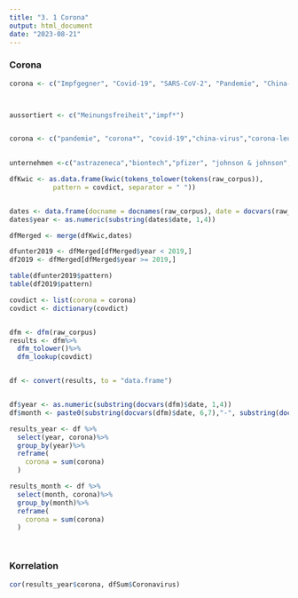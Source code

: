 ```yaml
---
title: "3. 1 Corona"
output: html_document
date: "2023-08-21"
---
```

### Corona

```r
corona <- c("Impfgegner", "Covid-19", "SARS-CoV-2", "Pandemie", "China-Virus", "Impfpflicht", "AstraZeneca", "Testzentrum", "Verschwörung(stheorien)", "Corona-Leugner", "Corona-Klage", "Maskenpflicht","Impfung")



aussortiert <- c("Meinungsfreiheit","impf*")


corona <- c("pandemie", "corona*", "covid-19","china-virus","corona-leugner","impfgegner","sars-cov-2", "lockdown","omikron","mrna","testzentr*")

            
unternehmen <-c("astrazeneca","biontech","pfizer", "johnson & johnson","moderna") #sinnvoll
```


```r
dfKwic <- as.data.frame(kwic(tokens_tolower(tokens(raw_corpus)),
           pattern = covdict, separator = " "))


dates <- data.frame(docname = docnames(raw_corpus), date = docvars(raw_corpus)$date)
dates$year <- as.numeric(substring(dates$date, 1,4))

dfMerged <- merge(dfKwic,dates)

dfunter2019 <- dfMerged[dfMerged$year < 2019,]
df2019 <- dfMerged[dfMerged$year >= 2019,]

table(dfunter2019$pattern)
table(df2019$pattern)


```

```r
covdict <- list(corona = corona)
covdict <- dictionary(covdict)


dfm <- dfm(raw_corpus)
results <- dfm%>%
  dfm_tolower()%>%
  dfm_lookup(covdict)


df <- convert(results, to = "data.frame")


df$year <- as.numeric(substring(docvars(dfm)$date, 1,4))
df$month <- paste0(substring(docvars(dfm)$date, 6,7),"-", substring(docvars(dfm)$date, 1,4), sep = "")

results_year <- df %>%
  select(year, corona)%>%
  group_by(year)%>%
  reframe(
    corona = sum(corona)
  )

results_month <- df %>%
  select(month, corona)%>%
  group_by(month)%>%
  reframe(
    corona = sum(corona)
  )




```


### Korrelation

```r
cor(results_year$corona, dfSum$Coronavirus)
```

